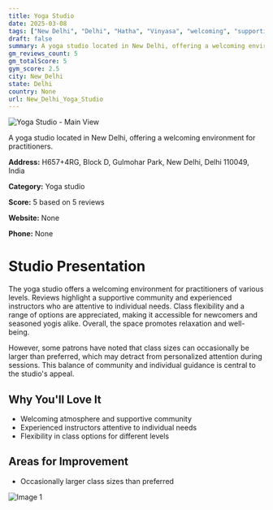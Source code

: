 ```yaml
---
title: Yoga Studio
date: 2025-03-08
tags: ["New Delhi", "Delhi", "Hatha", "Vinyasa", "welcoming", "supportive", "New Delhi"]  
draft: false
summary: A yoga studio located in New Delhi, offering a welcoming environment for practitioners.
gm_reviews_count: 5
gm_totalScore: 5
gym_score: 2.5
city: New_Delhi
state: Delhi
country: None
url: New_Delhi_Yoga_Studio
---
```


<div className="aspect-[16/9] relative my-8">
  <img 
    src="https://lh5.googleusercontent.com/p/AF1QipNkNHjqVe2iwH99E7JNiGedICbt8tCFiGOHcX_l=w1920-h1080-k-no"
    alt="Yoga Studio - Main View"
    className="object-cover absolute inset-0 w-full h-full rounded-lg"
  />
</div>

A yoga studio located in New Delhi, offering a welcoming environment for practitioners.

**Address:** H657+4RG, Block D, Gulmohar Park, New Delhi, Delhi 110049, India

**Category:** Yoga studio

**Score:** 5 based on 5 reviews

**Website:** None

**Phone:** None

# Studio Presentation

The yoga studio offers a welcoming environment for practitioners of various levels. Reviews highlight a supportive community and experienced instructors who are attentive to individual needs. Class flexibility and a range of options are appreciated, making it accessible for newcomers and seasoned yogis alike. Overall, the space promotes relaxation and well-being.

However, some patrons have noted that class sizes can occasionally be larger than preferred, which may detract from personalized attention during sessions. This balance of community and individual guidance is central to the studio's appeal.

## Why You'll Love It

- Welcoming atmosphere and supportive community
- Experienced instructors attentive to individual needs
- Flexibility in class options for different levels

## Areas for Improvement

- Occasionally larger class sizes than preferred

<div className="grid grid-cols-1 xl:grid-cols-2 gap-4 my-8">
<div className="aspect-[4/3] relative"><img src="https://lh5.googleusercontent.com/p/AF1QipMrWBlzE_8t25Wjp3lwfAlQyMVNo1WK5LvYDEaY=w1920-h1080-k-no" alt="Image 1" className="object-cover absolute inset-0 w-full h-full rounded-lg" /></div>
</div>